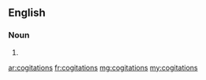 ==English==

===Noun===
{{head|en}}

# {{plural of|cogitation}}

[[ar:cogitations]]
[[fr:cogitations]]
[[mg:cogitations]]
[[my:cogitations]]